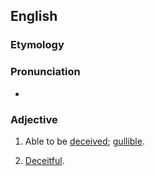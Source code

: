 ==English==
{{root|en|ine-pro|*keh₂p-}}

===Etymology===
{{suffix|en|deceive|able}}

===Pronunciation===
* {{IPA|en|/dɪˈsiːvəbl̩/}}

===Adjective===
{{en-adj}}

# Able to be [[deceived]]; [[gullible]].
# {{lb|en|obsolete}} [[deceitful|Deceitful]].